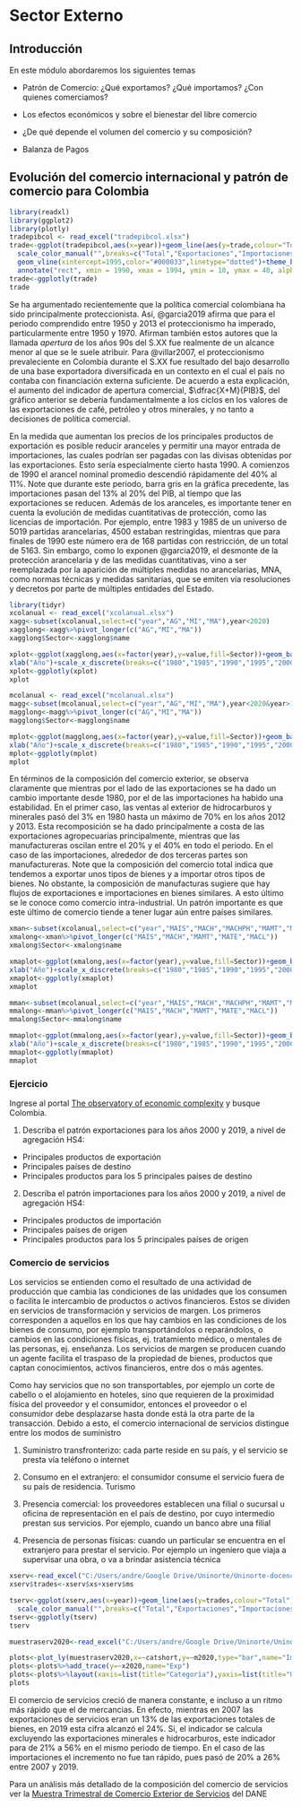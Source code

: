 # Sector Externo

## Introducción

En este módulo abordaremos los siguientes temas

- Patrón de Comercio: ¿Qué exportamos? ¿Qué importamos? ¿Con quienes comerciamos?

- Los efectos económicos y sobre el bienestar del libre comercio

- ¿De qué depende el volumen del comercio y su composición?

- Balanza de Pagos

## Evolución del comercio internacional y patrón de comercio para Colombia

```r
library(readxl)
library(ggplot2)
library(plotly)
tradepibcol <- read_excel("tradepibcol.xlsx")
trade<-ggplot(tradepibcol,aes(x=year))+geom_line(aes(y=trade,colour="Total"))+geom_line(aes(y=exports,colour="Exportaciones"))+geom_line(aes(y=imports,colour="Importaciones"))+
  scale_color_manual("",breaks=c("Total","Exportaciones","Importaciones"),values=c("Total"="black","Exportaciones"="#CC0000","Importaciones"="#009999"))+xlab("Año")+scale_y_continuous("%PIB")+geom_vline(xintercept=1981,color="#000033",linetype="dotted")+
  geom_vline(xintercept=1995,color="#000033",linetype="dotted")+theme_bw() +
  annotate("rect", xmin = 1990, xmax = 1994, ymin = 10, ymax = 40, alpha = .5)
trade<-ggplotly(trade)
trade
```

Se ha argumentado recientemente que la política comercial colombiana ha sido principalmente proteccionista. Así, @garcia2019 afirma que para el periodo comprendido entre 1950 y 2013 el proteccionismo ha imperado, particularmente entre 1950 y 1970. Afirman también estos autores que la llamada *apertura* de los años 90s del S.XX fue realmente de un alcance menor al que se le suele atribuir. Para @villar2007, el proteccionismo prevaleciente en Colombia durante el S.XX fue resultado del bajo desarrollo de una base exportadora diversificada en un contexto en el cual el país no contaba con financiación externa suficiente. De acuerdo a esta explicación, el aumento del indicador de apertura comercial, $\dfrac{X+M}{PIB}$, del gráfico anterior se debería fundamentalmente a los ciclos en los valores de las exportaciones de café, petróleo y otros minerales, y no tanto a decisiones de política comercial. 

En la medida que aumentan los precios de los principales productos de exportación es posible reducir aranceles y permitir una mayor entrada de importaciones, las cuales podrían ser pagadas con las divisas obtenidas por las exportaciones. Esto sería especialmente cierto hasta 1990. A comienzos de 1990 el arancel nominal promedio descendió rápidamente del 40% al 11%. Note que durante este periodo, barra gris en la gráfica precedente, las importaciones pasan del 13% al 20% del PIB, al tiempo que las exportaciones se reducen. Además de los aranceles, es importante tener en cuenta la evolución de medidas cuantitativas de protección, como las licencias de importación. Por ejemplo, entre 1983 y 1985 de un universo de 5019 partidas arancelarias, 4500 estaban restringidas, mientras que para finales de 1990 este número era de 168 partidas con restricción, de un total de 5163. Sin embargo, como lo exponen @garcia2019, el desmonte de la protección arancelaria y de las medidas cuantitativas, vino a ser reemplazada por la aparición de múltiples medidas no arancelarias, MNA, como normas técnicas y medidas sanitarias, que se emiten vía resoluciones y decretos por parte de múltiples entidades del Estado.


```r
library(tidyr)
xcolanual <- read_excel("xcolanual.xlsx")
xagg<-subset(xcolanual,select=c("year","AG","MI","MA"),year<2020)
xagglong<-xagg%>%pivot_longer(c("AG","MI","MA"))
xagglong$Sector<-xagglong$name

xplot<-ggplot(xagglong,aes(x=factor(year),y=value,fill=Sector))+geom_bar(position="fill",stat="identity")+ylab("Porcentaje")+
xlab("Año")+scale_x_discrete(breaks=c("1980","1985","1990","1995","2000","2005","2010","2015","2019"))
xplot<-ggplotly(xplot)
xplot
```

```r
mcolanual <- read_excel("mcolanual.xlsx")
magg<-subset(mcolanual,select=c("year","AG","MI","MA"),year<2020&year>1979)
magglong<-magg%>%pivot_longer(c("AG","MI","MA"))
magglong$Sector<-magglong$name

mplot<-ggplot(magglong,aes(x=factor(year),y=value,fill=Sector))+geom_bar(position="fill",stat="identity")+ylab("Porcentaje")+
xlab("Año")+scale_x_discrete(breaks=c("1980","1985","1990","1995","2000","2005","2010","2015","2019"))
mplot<-ggplotly(mplot)
mplot
```


En términos de la composición del comercio exterior, se observa claramente que mientras por el lado de las exportaciones se ha dado un cambio importante desde 1980, por el de las importaciones ha habido una estabilidad. En el primer caso, las ventas al exterior de hidrocarburos y minerales pasó del 3% en 1980 hasta un máximo de 70% en los años 2012 y 2013. Esta recomposición se ha dado principalmente a costa de las exportaciones agropecuarias principalmente, mientras que las manufactureras oscilan entre el 20% y el 40% en todo el periodo. En el caso de las importaciones, alrededor de dos terceras partes son manufactureras. Note que la composición del comercio total indica que tendemos a exportar unos tipos de bienes y a importar otros tipos de bienes. No obstante, la composición de manufacturas sugiere que hay flujos de exportaciones e importaciones en bienes similares. A esto último se le conoce como comercio intra-industrial. Un patrón importante es que este último de comercio tiende a tener lugar aún entre países similares. 


```r
xman<-subset(xcolanual,select=c("year","MAIS","MACH","MACHPH","MAMT","MAMTOF","MAMTOTEP","MAMTOTTL","MAMTOTIC","MAMTTE","MAMTAU","MATE","MACL"),year>1990&year<2020)
xmalong<-xman%>%pivot_longer(c("MAIS","MACH","MAMT","MATE","MACL"))
xmalong$Sector<-xmalong$name

xmaplot<-ggplot(xmalong,aes(x=factor(year),y=value,fill=Sector))+geom_bar(position="fill",stat="identity")+ylab("Porcentaje")+
xlab("Año")+scale_x_discrete(breaks=c("1980","1985","1990","1995","2000","2005","2010","2015","2019"))
xmaplot<-ggplotly(xmaplot)
xmaplot

```




```r
mman<-subset(mcolanual,select=c("year","MAIS","MACH","MACHPH","MAMT","MAMTOF","MAMTOTEP","MAMTOTTL","MAMTOTIC","MAMTTE","MAMTAU","MATE","MACL"),year>1990&year<2020)
mmalong<-mman%>%pivot_longer(c("MAIS","MACH","MAMT","MATE","MACL"))
mmalong$Sector<-mmalong$name

mmaplot<-ggplot(mmalong,aes(x=factor(year),y=value,fill=Sector))+geom_bar(position="fill",stat="identity")+ylab("Porcentaje")+
xlab("Año")+scale_x_discrete(breaks=c("1980","1985","1990","1995","2000","2005","2010","2015","2019"))
mmaplot<-ggplotly(mmaplot)
mmaplot
```

### Ejercicio

Ingrese al portal [The observatory of economic complexity](https://oec.world/en) y busque Colombia. 

1. Describa el patrón exportaciones para los años 2000 y 2019, a nivel de agregación HS4:
  - Principales productos de exportación
  - Principales países de destino
  - Principales productos para los 5 principales países de destino

2. Describa el patrón importaciones para los años 2000 y 2019, a nivel de agregación HS4:
  - Principales productos de importación
  - Principales países de origen
  - Principales productos para los 5 principales países de origen
  
### Comercio de servicios

Los servicios se entienden como el resultado de una actividad de producción que cambia las condiciones de las unidades que los consumen o facilita le intercambio de productos o activos financieros. Estos se dividen en servicios de transformación y servicios de margen. Los primeros corresponden a aquellos en los que hay cambios en las condiciones de los bienes de consumo, por ejemplo transportándolos o reparándolos, o cambios en las condiciones físicas, ej. tratamiento médico, o mentales de las personas, ej. enseñanza. Los servicios de margen se producen cuando un agente facilita el traspaso de la propiedad de bienes, productos que captan conocimientos, activos financieros, entre dos o más agentes. 

Como hay servicios que no son transportables, por ejemplo un corte de cabello o el alojamiento en hoteles, sino que requieren de la proximidad física del proveedor y el consumidor, entonces el proveedor o el consumidor debe desplazarse hasta donde está la otra parte de la transacción. Debido a esto, el comercio internacional de servicios distingue entre los modos de suministro

1. Suministro transfronterizo: cada parte reside en su país, y el servicio se presta vía teléfono o internet

2. Consumo en el extranjero: el consumidor consume el servicio fuera de su país de residencia. Turismo

3. Presencia comercial: los proveedores establecen una filial o sucursal u oficina de representación en el país de destino, por cuyo intermedio prestan sus servicios. Por ejemplo, cuando un banco abre una filial

4. Presencia de personas físicas: cuando un particular se encuentra en el extranjero para prestar el servicio. Por ejemplo un ingeniero que viaja a supervisar una obra, o va a brindar asistencia técnica

```r

xserv<-read_excel("C:/Users/andre/Google Drive/Uninorte/Uninorte-docencia/bookdown/intro_eco_col/int_eco_co_notas/xserv.xlsx")
xserv$trades<-xserv$xs+xserv$ms

tserv<-ggplot(xserv,aes(x=year))+geom_line(aes(y=trades,colour="Total"))+geom_line(aes(y=xs,colour="Exportaciones"))+geom_line(aes(y=ms,colour="Importaciones"))+
  scale_color_manual("",breaks=c("Total","Exportaciones","Importaciones"),values=c("Total"="black","Exportaciones"="#CC0000","Importaciones"="#009999"))+xlab("Año")+scale_y_continuous("USD Millones")+theme_bw()
tserv<-ggplotly(tserv)
tserv

```


```r
muestraserv2020<-read_excel("C:/Users/andre/Google Drive/Uninorte/Uninorte-docencia/bookdown/intro_eco_col/int_eco_co_notas/muestraserv2020.xlsx")

plots<-plot_ly(muestraserv2020,x=~catshort,y=~m2020,type="bar",name="Imp")
plots<-plots%>%add_trace(y=~x2020,name="Exp")
plots<-plots%>%layout(xaxis=list(title="Categoría"),yaxis=list(title="USD Millones"),barmode="group")
plots
```
El comercio de servicios creció de manera constante, e incluso a un ritmo más rápido que el de mercancias. En efecto, mientras en 2007 las exportaciones de servicios eran un 13% de las exportaciones totales de bienes, en 2019 esta cifra alcanzó el 24%. Si, el indicador se calcula excluyendo las exportaciones minerales e hidrocarburos, este indicador para de 21% a 56% en el mismo periodo de tiempo. En el caso de las importaciones el incremento no fue tan rápido, pues pasó de 20% a 26% entre 2007 y 2019. 

Para un análisis más detallado de la composición del comercio de servicios ver la [Muestra Trimestral de Comercio Exterior de Servicios](https://www.dane.gov.co/index.php/estadisticas-por-tema/comercio-internacional/muestra-trimestral-de-comercio-exterior-de-servicios) del DANE
